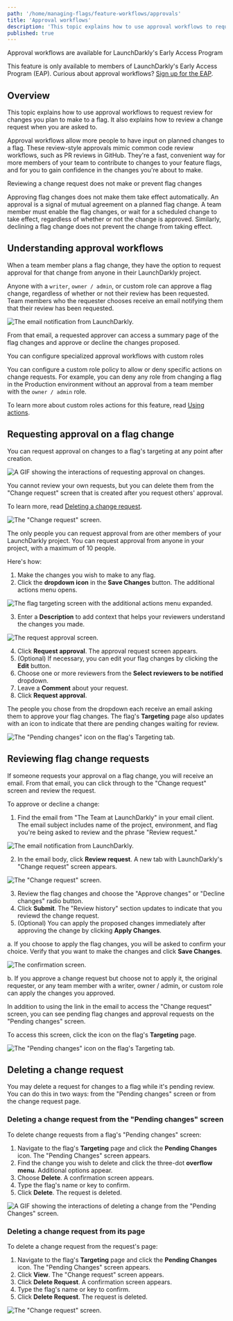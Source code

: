 ```yaml
---
path: '/home/managing-flags/feature-workflows/approvals'
title: 'Approval workflows'
description: 'This topic explains how to use approval workflows to request review for changes and review pending changes to flags.'
published: true
---
```


<Callout intent="info">
<CalloutTitle>Approval workflows are available for LaunchDarkly's Early Access Program</CalloutTitle>
<CalloutDescription>

This feature is only available to members of LaunchDarkly's Early Access Program (EAP). Curious about approval workflows? [Sign up for the EAP](http://launchdarkly.com/eap).

</CalloutDescription>
</Callout>

## Overview

This topic explains how to use approval workflows to request review for changes you plan to make to a flag. It also explains how to review a change request when you are asked to.

Approval workflows allow more people to have input on planned changes to a flag. These review-style approvals mimic common code review workflows, such as PR reviews in GitHub. They're a fast, convenient way for more members of your team to contribute to changes to your feature flags, and for you to gain confidence in the changes you're about to make.

<Callout intent="info">
<CalloutTitle>Reviewing a change request does not make or prevent flag changes</CalloutTitle>
<CalloutDescription>

Approving flag changes does not make them take effect automatically. An approval is a signal of mutual agreement on a planned flag change. A team member must enable the flag changes, or wait for a scheduled change to take effect, regardless of whether or not the change is approved. Similarly, declining a flag change does not prevent the change from taking effect.

</CalloutDescription>
</Callout>

## Understanding approval workflows

When a team member plans a flag change, they have the option to request approval for that change from anyone in their LaunchDarkly project. 

Anyone with a `writer`, `owner / admin`, or custom role can approve a flag change, regardless of whether or not their review has been requested. Team members who the requester chooses receive an email notifying them that their review has been requested.

![The email notification from LaunchDarkly.](../../images/approvals-email.png)

From that email, a requested approver can access a summary page of the flag changes and approve or decline the changes proposed.

<Callout intent="info">
<CalloutTitle>You can configure specialized approval workflows with custom roles</CalloutTitle>
<CalloutDescription>

You can configure a custom role policy to allow or deny specific actions on change requests. For example, you can deny any role from changing a flag in the Production environment without an approval from a team member with the `owner / admin` role.

To learn more about custom roles actions for this feature, read [Using actions](/home/account-security/custom-roles/actions).

</CalloutDescription>
</Callout>

## Requesting approval on a flag change

You can request approval on changes to a flag's targeting at any point after creation. 

![A GIF showing the interactions of requesting approval on changes.](../../images/approvals-requesting-approval.gif)

You cannot review your own requests, but you can delete them from the "Change request" screen that is created after you request others' approval.

To learn more, read [Deleting a change request](#deleting-a-change-request).

![The "Change request" screen.](../../images/approvals-approval-screen.png)

The only people you can request approval from are other members of your LaunchDarkly project. You can request approval from anyone in your project, with a maximum of 10 people.

Here's how:

1. Make the changes you wish to make to any flag. 
2. Click the **dropdown icon** in the **Save Changes** button. The additional actions menu opens.

![The flag targeting screen with the additional actions menu expanded.](../../images/approvals-request-dropdown.png)

3. Enter a **Description** to add context that helps your reviewers understand the changes you made.

![The request approval screen.](../../images/approvals-request.png)

4. Click **Request approval**. The approval request screen appears.
5. (Optional) If necessary, you can edit your flag changes by clicking the **Edit** button.
6. Choose one or more reviewers from the **Select reviewers to be notified** dropdown.
7. Leave a **Comment** about your request.
8. Click **Request approval**.

The people you chose from the dropdown each receive an email asking them to approve your flag changes. The flag's **Targeting** page also updates with an icon to indicate that there are pending changes waiting for review.

![The "Pending changes" icon on the flag's Targeting tab.](../../images/workflows-pending-changes-callout.png)

## Reviewing flag change requests

If someone requests your approval on a flag change, you will receive an email. From that email, you can click through to the "Change request" screen and review the request.

To approve or decline a change:

1. Find the email from "The Team at LaunchDarkly" in your email client. The email subject includes name of the project, environment, and flag you're being asked to review and the phrase "Review request."

![The email notification from LaunchDarkly.](../../images/approvals-email.png)

2. In the email body, click **Review request**. A new tab with LaunchDarkly's "Change request" screen appears.

![The "Change request" screen.](../../images/approvals-approval-screen.png)

3. Review the flag changes and choose the "Approve changes" or "Decline changes" radio button.
4. Click **Submit**. The "Review history" section updates to indicate that you reviewd the change request.
5. (Optional) You can apply the proposed changes immediately after approving the change by clicking **Apply Changes**.
  
  a. If you choose to apply the flag changes, you will be asked to confirm your choice. Verify that you want to make the changes and click **Save Changes**.

  ![The confirmation screen.](../../images/approvals-applying-changes.png)

  b. If you approve a change request but choose not to apply it, the original requester, or any team member with a writer, owner / admin, or custom role can apply the  changes you approved.

In addition to using the link in the email to access the "Change request" screen, you can see pending flag changes and approval requests on the "Pending changes" screen. 

To access this screen, click the icon on the flag's **Targeting** page.

![The "Pending changes" icon on the flag's Targeting tab.](../../images/workflows-pending-changes-callout.png)

## Deleting a change request

You may delete a request for changes to a flag while it's pending review. You can do this in two ways: from the 
"Pending changes" screen or from the change request page.

### Deleting a change request from the "Pending changes" screen

To delete change requests from a flag's "Pending changes" screen:

1. Navigate to the flag's **Targeting** page and click the **Pending Changes** icon. The "Pending Changes" screen appears. 
2. Find the change you wish to delete and click the three-dot **overflow menu**. Additional options appear.
3. Choose **Delete**. A confirmation screen appears.
4. Type the flag's name or key to confirm. 
5. Click **Delete**. The request is deleted.

![A GIF showing the interactions of deleting a change from the "Pending Changes" screen.](../../images/approvals-delete-from-pending-changes.gif)

### Deleting a change request from its page

To delete a change request from the request's page:

1. Navigate to the flag's **Targeting** page and click the **Pending Changes** icon. The "Pending Changes" screen appears. 
2. Click **View**. The "Change request" screen appears.
3. Click **Delete Request**. A confirmation screen appears.
4. Type the flag's name or key to confirm. 
5. Click **Delete Request**. The request is deleted.

![The "Change request" screen.](../../images/approvals-approval-screen.png)
